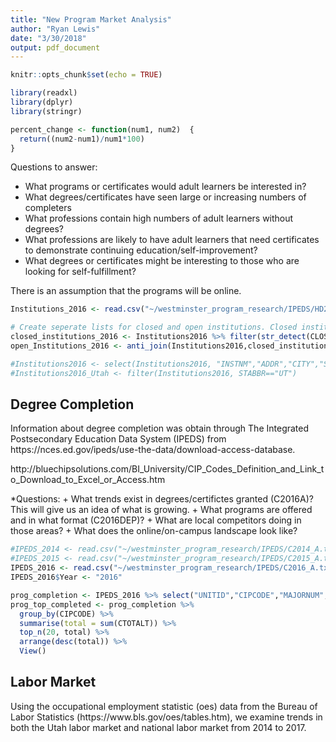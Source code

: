 ```yaml
---
title: "New Program Market Analysis"
author: "Ryan Lewis"
date: "3/30/2018"
output: pdf_document
---
```


```r
knitr::opts_chunk$set(echo = TRUE)

```


<!---Load libraries--->
```r
library(readxl)
library(dplyr)
library(stringr)
```


<!---Define functions--->
```r
percent_change <- function(num1, num2)  {
  return((num2-num1)/num1*100)
}

```


Questions to answer:

* What programs or certificates would adult learners be interested in?
+ What degrees/certificates have seen large or increasing numbers of completers
+ What professions contain high numbers of adult learners without degrees?
+ What professions are likely to have adult learners that need certificates to demonstrate continuing education/self-improvement?
+ What degrees or certificates might be interesting to those who are looking for self-fulfillment?

There is an assumption that the programs will be online.

<!---
Table list for IPEDS:
  HD2014: Directory information
  IC2014: Program and award level offerings
  IC2014_AY: Student charges for year
  EF2014A_DIST: Distance education status and level of students
  C2014_A: Awards/degrees conferred by program (6-digit CIP code), award level
  C2014_C: Number of students receiving awards/degrees, by award level
  C2014DEP: Number of programs offered and number of programs offered via distance 
  education
--->

```R
Institutions_2016 <- read.csv("~/westminster_program_research/IPEDS/HD2016.txt", header = TRUE)

# Create seperate lists for closed and open institutions. Closed institutuions have a date value in the CLOSEDAT field so searching for a "/" is a good way to distinguish between the two.
closed_institutions_2016 <- Institutions2016 %>% filter(str_detect(CLOSEDAT,"/"))
open_Institutions_2016 <- anti_join(Institutions2016,closed_institutions_2016, by = "UNITID")

#Institutions2016 <- select(Institutions2016, "INSTNM","ADDR","CITY","STABBR","ZIP","FIPS","OBEREG","WEBADDR","NPRICURL","OPEID","OPEFLAG")
#Institutions2016_Utah <- filter(Institutions2016, STABBR=="UT")

```

  
<!--- Map IPED and OES data --->

<!--- Define state and local institutions --->



## Degree Completion
Information about degree completion was obtain through The Integrated Postsecondary Education Data System (IPEDS) from https://nces.ed.gov/ipeds/use-the-data/download-access-database.

http://bluechipsolutions.com/BI_University/CIP_Codes_Definition_and_Link_to_Download_to_Excel_or_Access.htm

*Questions:
+ What trends exist in degrees/certifictes granted (C2016A)? This will give us an idea of what is growing.
+ What programs are offered and in what format (C2016DEP)?
+ What are local competitors doing in those areas?
+ What does the online/on-campus landscape look like?

<!--- load IPED completion data --->
```R
#IPEDS_2014 <- read.csv("~/westminster_program_research/IPEDS/C2014_A.txt", header = TRUE)
#IPEDS_2015 <- read.csv("~/westminster_program_research/IPEDS/C2015_A.txt", header = TRUE)
IPEDS_2016 <- read.csv("~/westminster_program_research/IPEDS/C2016_A.txt", header = TRUE)
IPEDS_2016$Year <- "2016"

prog_completion <- IPEDS_2016 %>% select("UNITID","CIPCODE","MAJORNUM","CIPCODE","AWLEVEL","CTOTALT")
prog_top_completed <- prog_completion %>%
  group_by(CIPCODE) %>%
  summarise(total = sum(CTOTALT)) %>%
  top_n(20, total) %>%
  arrange(desc(total)) %>%
  View()


```



## Labor Market
Using the occupational employment statistic (oes) data from the Bureau of Labor Statistics (https://www.bls.gov/oes/tables.htm), we examine trends in both the Utah labor market and national labor market from 2014 to 2017.

<!--- load state data--->
<!---
```r

oes_2014_state <- read_excel("~/market_research/OES/state_M2014_dl.xlsx")
oes_2014_state$YEAR <- "2014"


oes_2015_state <- read_excel("~/market_research/OES/state_M2015_dl.xlsx")
oes_2015_state$YEAR <- "2015"

oes_2016_state <- read_excel("~/market_research/OES/state_M2016_dl.xlsx")
oes_2016_state$YEAR <- "2016"

oes_2017_state <- read_excel("~/market_research/OES/state_M2017_dl.xlsx")
oes_2017_state$YEAR <- "2017"

oes_state <- bind_rows(oes_2014_state,oes_2015_state,oes_2016_state,oes_2017_state)
oes_state$TOT_EMP <- as.numeric(oes_state$TOT_EMP)
oes_utah <- filter(oes_state,STATE=="Utah")

```
--->

<!---load national data--->
<!---
```r
oes_2014_national <- read_excel("~/market_research/OES/national_M2014_dl.xlsx")
oes_2014_national$YEAR <- "2014"

oes_2015_national <- read_excel("~/market_research/OES/national_M2015_dl.xlsx")
oes_2015_national$YEAR <- "2015"

oes_2016_national <- read_excel("~/market_research/OES/national_M2016_dl.xlsx")
oes_2016_national$YEAR <- "2016"

oes_2017_national <- read_excel("~/market_research/OES/national_M2017_dl.xlsx")
oes_2017_national$YEAR <- "2017"

oes_national <- bind_rows(oes_2014_national,oes_2015_national,oes_2016_national,oes_2017_national)
oes_national$TOT_EMP <- as.numeric(oes_national$TOT_EMP)
```


```r
summary(cars)
```

## Including Plots

You can also embed plots, for example:

```r
plot(pressure)
```

Note that the `echo = FALSE` parameter was added to the code chunk to prevent printing of the R code that generated the plot.
--->
